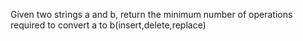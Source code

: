 Given two strings a and b, return the minimum number of operations required to convert a to b(insert,delete,replace)